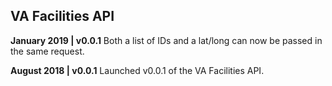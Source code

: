 <div id="facilities" />

## VA Facilities API

**January 2019 | v0.0.1**
Both a list of IDs and a lat/long can now be passed in the same request.

**August 2018 | v0.0.1**
Launched v0.0.1 of the VA Facilities API.

